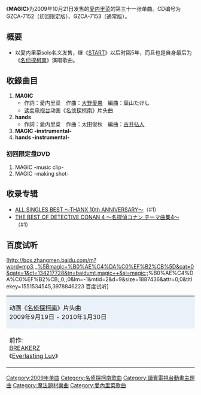 {{unreferenced|time=2011-11-01T11:28:00+00:00}}
{{Infobox Single
| Name           = MAGIC
| Artist         = [[愛内里菜|愛内里菜]]
| Album          = [[ALL_SINGLES_BEST_〜THANX_10th_ANNIVERSARY〜|ALL SINGLES BEST 〜THANX 10th ANNIVERSARY〜]]
| A-side         = 
| B-side         = hands
| Released       = 2009年10月21日
| Format         = 
| Recorded       = 
| Genre          = [[J-POP|J-POP]]（[[动画歌曲|动画歌曲]]）
| Length         = 
| Label          = [[GIZA_studio|GIZA studio]] 
| Writer         = 愛内里菜<br />[[大野愛果|大野愛果]]<br />大田俊秋
| Producer       = 愛内里菜 
| Certification  = 
| Chart position = * 周间最高位17位（[[Oricon公信榜|Oricon]]）
| Last single    = [[STORY/SUMMER_LIGHT|STORY/SUMMER LIGHT]] <br /> （2009年）
| This single    = '''MAGIC''' <br /> （2009年）
| Next single    = [[GOOD_DAYS|GOOD DAYS]] <br /> （2010年）
| Misc           = 
}}
《'''MAGIC'''》为2009年10月21日发售的[[愛内里菜|愛内里菜]]的第三十一张单曲。CD编号为GZCA-7152（初回限定版）、GZCA-7153（通常版）。

== 概要 ==
*以愛内里菜solo名义发售，继《[[START_(爱内里菜单曲)|START]]》以后时隔5年，而且也是自身最后为《[[名侦探柯南_(动画)|名侦探柯南]]》演唱歌曲。

== 收錄曲目 ==
#'''MAGIC'''
#*作詞：愛内里菜　作曲：[[大野愛果|大野愛果]]　編曲：葉山たけし
#*[[读卖电视台|读卖电视台]]动画《[[名侦探柯南_(动画)|名侦探柯南]]》片头曲
#'''hands'''
#*作詞：愛内里菜　作曲：太田俊秋　編曲：[[古井弘人|古井弘人]]
#'''MAGIC -instrumental-'''
#'''hands -instrumental-'''

=== 初回限定盘DVD ===
#MAGIC -music clip-
#MAGIC -making shot-

==收录专辑==
*[[ALL_SINGLES_BEST_〜THANX_10th_ANNIVERSARY〜|ALL SINGLES BEST 〜THANX 10th ANNIVERSARY〜]]（#1）
*[[THE_BEST_OF_DETECTIVE_CONAN_4_〜名探偵コナン_テーマ曲集4〜|THE BEST OF DETECTIVE CONAN 4 〜名探偵コナン テーマ曲集4〜]]（#1）

== 百度试听 ==
[http://box.zhangmen.baidu.com/m?word=mp3,,,%5Bmagic+%B0%AE%C4%DA%C0%EF%B2%CB%5D&cat=0&gate=1&ct=134217728&tn=baidumt,magic++&si=magic;;%B0%AE%C4%DA%C0%EF%B2%CB;;0;;0&lm=-1&mtid=2&d=9&size=1887436&attr=0,0&titlekey=1551534545,3978846223 百度试听]{{dead link|date=2018年5月 |bot=InternetArchiveBot |fix-attempted=yes }}

{| border="2" cellspacing="0" style="margin-left: auto; margin-right: auto;"
|- style="text-align: center;"
|colspan="3" style="background-color: #EBF1F9;"| 动画《[[名侦探柯南_(动画)|名侦探柯南]]》片头曲<br />2009年9月19日 - 2010年1月30日
|- style="text-align: center; font-size: smaller;"
| style="width: 30%;"|前作:<br />[[BREAKERZ|BREAKERZ]]<br />《[[Everlasting_Luv/BAMBINO_〜小孩〜|Everlasting Luv]]》
| style="width: 40%;"|愛内里菜<br />《'''MAGIC'''》
| style="width: 30%;"|次作:<br >[[GARNET_CROW|GARNET CROW]]<br />《[[THE_BEST_History_of_GARNET_CROW_at_the_crest...|As the Dew]]》<br />
|}

{{愛内里菜}}
{{名侦探柯南}}

{{DEFAULTSORT:MAGIC}}
[[Category:2009年单曲|Category:2009年单曲]]
[[Category:名侦探柯南歌曲|Category:名侦探柯南歌曲]]


[[Category:讀賣電視台動畫主題曲|Category:讀賣電視台動畫主題曲]]
[[Category:魔法題材樂曲|Category:魔法題材樂曲]]
[[Category:愛內里菜歌曲|Category:愛內里菜歌曲]]